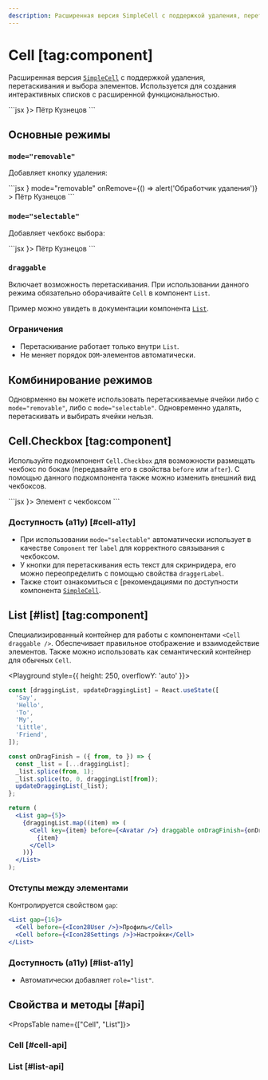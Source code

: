 ```yaml
---
description: Расширенная версия SimpleCell с поддержкой удаления, перетаскивания и выбора элементов.
---
```


<Overview group="buttons">

# Cell [tag:component]

Расширенная версия [`SimpleCell`](/components/simple-cell) с поддержкой удаления, перетаскивания и выбора элементов.
Используется для создания интерактивных списков с расширенной функциональностью.

</Overview>

<Playground>
  ```jsx
  <Cell mode="selectable" before={<Avatar />}>
    Пётр Кузнецов
  </Cell>
  ```
</Playground>

## Основные режимы

### `mode="removable"`

Добавляет кнопку удаления:

<Playground>
  ```jsx
  <Cell
    mode="selectable"
    before={<Avatar />}
    mode="removable"
    onRemove={() => alert('Обработчик удаления')}
  >
    Пётр Кузнецов
  </Cell>
  ```
</Playground>

### `mode="selectable"`

Добавляет чекбокс выбора:

<Playground>
  ```jsx
  <Cell mode="selectable" before={<Avatar />}>
    Пётр Кузнецов
  </Cell>
  ```
</Playground>

### `draggable`

Включает возможность перетаскивания. При использовании данного режима обязательно
оборачивайте `Cell` в компонент `List`.

Пример можно увидеть в документации компонента [`List`](#list).

### Ограничения

- Перетаскивание работает только внутри `List`.
- Не меняет порядок `DOM`-элементов автоматически.

## Комбинирование режимов

Одноврменно вы можете использовать перетаскиваемые ячейки либо с `mode="removable"`, либо с `mode="selectable"`.
Одновременно удалять, перетаскивать и выбирать ячейки нельзя.

## Cell.Checkbox [tag:component]

Используйте подкомпонент `Cell.Checkbox` для возможности размещать чекбокс по бокам
(передавайте его в свойства `before` или `after`). С помощью данного подкомпонента также можно изменить
внешний вид чекбоксов.

<Playground>
  ```jsx
  <Cell Component="label" after={<Cell.Checkbox />}>
    Элемент с чекбоксом
  </Cell>
  ```
</Playground>

### Доступность (a11y) [#cell-a11y]

- При использовании `mode="selectable"` автоматически использует в качестве `Component` тег `label` для корректного связывания с чекбоксом.
- У кнопки для перетаскивания есть текст для скринридера, его можно переопределить с помощью свойства `draggerLabel`.
- Также стоит ознакомиться с [рекомендациями по доступности компонента [`SimpleCell`](/components/simple-cell#a11y).

## List [#list] [tag:component]

Специализированный контейнер для работы с компонентами `<Cell draggable />`.
Обеспечивает правильное отображение и взаимодействие элементов.
Также можно использовать как семантический контейнер для обычных `Cell`.

<Playground style={{ height: 250, overflowY: 'auto' }}>

```jsx
const [draggingList, updateDraggingList] = React.useState([
  'Say',
  'Hello',
  'To',
  'My',
  'Little',
  'Friend',
]);

const onDragFinish = ({ from, to }) => {
  const _list = [...draggingList];
  _list.splice(from, 1);
  _list.splice(to, 0, draggingList[from]);
  updateDraggingList(_list);
};

return (
  <List gap={5}>
    {draggingList.map((item) => (
      <Cell key={item} before={<Avatar />} draggable onDragFinish={onDragFinish}>
        {item}
      </Cell>
    ))}
  </List>
);
```

</Playground>

### Отступы между элементами

Контролируется свойством `gap`:

```jsx
<List gap={16}>
  <Cell before={<Icon28User />}>Профиль</Cell>
  <Cell before={<Icon28Settings />}>Настройки</Cell>
</List>
```

### Доступность (a11y) [#list-a11y]

- Автоматически добавляет `role="list"`.

## Свойства и методы [#api]

<PropsTable name={["Cell", "List"]}>
### Cell [#cell-api]

### List [#list-api]

</PropsTable>
